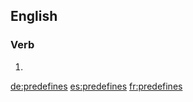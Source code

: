 ==English==

===Verb===
{{head|en}}

# {{en-third-person singular of|predefine}}

[[de:predefines]]
[[es:predefines]]
[[fr:predefines]]